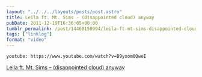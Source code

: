 ```yaml
---
layout: "../../../layouts/posts/post.astro"
title: Leila ft. Mt. Sims - (disappointed cloud) anyway
pubDate: 2011-12-19T16:36:05+00:00
tumblr_permalink: /post/14460150994/leila-ft-mt-sims-disappointed-cloud-anyway
tags: ["linklog"]
format: "video"
---
```


`youtube: https://www.youtube.com/watch?v=B9yxom0QweI`

[Leila ft. Mt. Sims &#8211; (disappointed cloud) anyway][1]

[1]: https://www.youtube.com/watch?v=B9yxom0QweI
